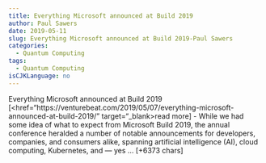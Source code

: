 ```yaml
---
title: Everything Microsoft announced at Build 2019 
author: Paul Sawers
date: 2019-05-11
slug: Everything Microsoft announced at Build 2019-Paul Sawers
categories: 
  - Quantum Computing
tags: 
  - Quantum Computing
isCJKLanguage: no 
---
```



Everything Microsoft announced at Build 2019 [<href="https://venturebeat.com/2019/05/07/everything-microsoft-announced-at-build-2019/" target="_blank>read more</a>] 
- While we had some idea of what to expect from Microsoft Build 2019, the annual conference heralded a number of notable announcements for developers, companies, and consumers alike, spanning artificial intelligence (AI), cloud computing, Kubernetes, and — yes … [+6373 chars] 
